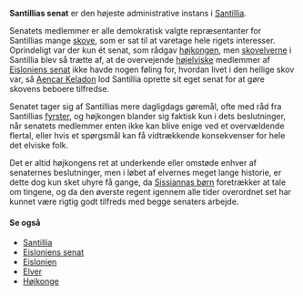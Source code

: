 {{title:Santillias senat}}
{{author:Laura Holmegaard}}
{{timestamp:2011-01-24T14:49:11Z}}
{{copyright:Santillias senat}}
'''Santillias senat''' er den højeste administrative instans i [[Santillia]].

Senatets medlemmer er alle demokratisk valgte repræsentanter for Santillias mange [[skov|skove]], som er sat til at varetage hele rigets interesser. Oprindeligt var der kun ét senat, som rådgav [[højkonge|højkongen]], men [[skovelver|skovelverne]] i Santillia blev så trætte af, at de overvejende [[højelver|højelviske]] medlemmer af [[Eisloniens senat]] ikke havde nogen føling for, hvordan livet i den hellige skov var, så [[Aencar Keladon]] lod Santillia oprette sit eget senat for at gøre skovens beboere tilfredse.

Senatet tager sig af Santillias mere dagligdags gøremål, ofte med råd fra Santillias [[fyrste|fyrster]], og højkongen blander sig faktisk kun i dets beslutninger, når senatets medlemmer enten ikke kan blive enige ved et overvældende flertal, eller hvis et spørgsmål kan få vidtrækkende konsekvenser for hele det elviske folk.

Det er altid højkongens ret at underkende eller omstøde enhver af senaternes beslutninger, men i løbet af elvernes meget lange historie, er dette dog kun sket uhyre få gange, da [[Sissiannas børn]] foretrækker at tale om tingene, og da den øverste regent igennem alle tider overordnet set har kunnet være rigtig godt tilfreds med begge senaters arbejde.

====Se også====
*[[Santillia]]
*[[Eisloniens senat]]
*[[Eislonien]]
*[[Elver]]
*[[Højkonge]]
